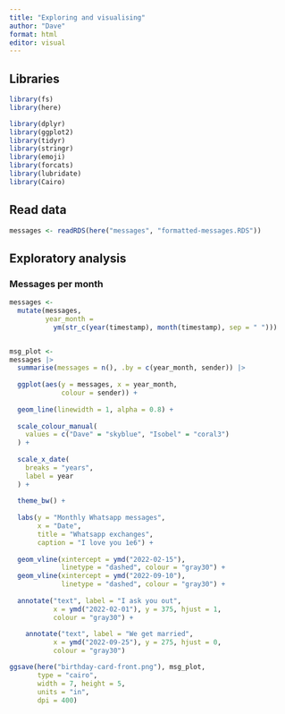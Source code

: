 ```yaml
---
title: "Exploring and visualising"
author: "Dave"
format: html
editor: visual
---
```


## Libraries

```r
library(fs)
library(here)

library(dplyr)
library(ggplot2)
library(tidyr)
library(stringr)
library(emoji)
library(forcats)
library(lubridate)
library(Cairo)
```

## Read data

```r
messages <- readRDS(here("messages", "formatted-messages.RDS"))
```

## Exploratory analysis

### Messages per month

```r

messages <- 
  mutate(messages,
         year_month =
           ym(str_c(year(timestamp), month(timestamp), sep = " ")))


msg_plot <- 
messages |> 
  summarise(messages = n(), .by = c(year_month, sender)) |> 
  
  ggplot(aes(y = messages, x = year_month, 
             colour = sender)) + 
  
  geom_line(linewidth = 1, alpha = 0.8) +
  
  scale_colour_manual(
    values = c("Dave" = "skyblue", "Isobel" = "coral3")
  ) + 
  
  scale_x_date(
    breaks = "years",
    label = year
  ) + 
  
  theme_bw() +
  
  labs(y = "Monthly Whatsapp messages", 
       x = "Date",
       title = "Whatsapp exchanges", 
       caption = "I love you 1e6") +
  
  geom_vline(xintercept = ymd("2022-02-15"),
             linetype = "dashed", colour = "gray30") +
  geom_vline(xintercept = ymd("2022-09-10"),
             linetype = "dashed", colour = "gray30") +
  
  annotate("text", label = "I ask you out",
           x = ymd("2022-02-01"), y = 375, hjust = 1,
           colour = "gray30") +
  
    annotate("text", label = "We get married",
           x = ymd("2022-09-25"), y = 275, hjust = 0,
           colour = "gray30")

ggsave(here("birthday-card-front.png"), msg_plot,
       type = "cairo",
       width = 7, height = 5,
       units = "in",
       dpi = 400)
```
